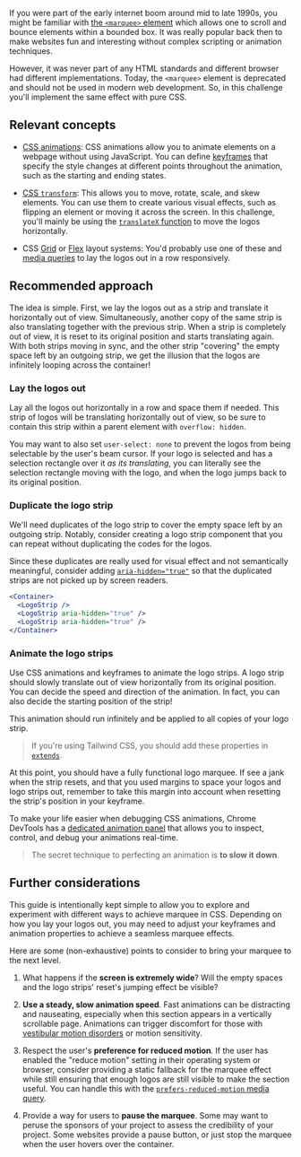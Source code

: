 If you were part of the early internet boom around mid to late 1990s, you might be familiar with [the `<marquee>` element](https://developer.mozilla.org/en-US/docs/Web/HTML/Element/marquee) which allows one to scroll and bounce elements within a bounded box. It was really popular back then to make websites fun and interesting without complex scripting or animation techniques.

However, it was never part of any HTML standards and different browser had different implementations. Today, the `<marquee>` element is deprecated and should not be used in modern web development. So, in this challenge you'll implement the same effect with pure CSS.

## Relevant concepts

- [CSS animations](https://developer.mozilla.org/en-US/docs/Web/CSS/CSS_Animations): CSS animations allow you to animate elements on a webpage without using JavaScript. You can define [keyframes](https://developer.mozilla.org/en-US/docs/Web/CSS/@keyframes) that specify the style changes at different points throughout the animation, such as the starting and ending states.

- [CSS `transform`](https://developer.mozilla.org/en-US/docs/Web/CSS/transform): This allows you to move, rotate, scale, and skew elements. You can use them to create various visual effects, such as flipping an element or moving it across the screen. In this challenge, you'll mainly be using the [`translateX` function](https://developer.mozilla.org/en-US/docs/Web/CSS/transform-function/translateX) to move the logos horizontally.

- CSS [Grid](https://css-tricks.com/snippets/css/complete-guide-grid/) or [Flex](https://css-tricks.com/snippets/css/a-guide-to-flexbox/) layout systems: You'd probably use one of these and [media queries](https://developer.mozilla.org/en-US/docs/Web/CSS/CSS_media_queries/Using_media_queries) to lay the logos out in a row responsively.

## Recommended approach

The idea is simple. First, we lay the logos out as a strip and translate it horizontally out of view. Simultaneously, another copy of the same strip is also translating together with the previous strip. When a strip is completely out of view, it is reset to its original position and starts translating again. With both strips moving in sync, and the other strip "covering" the empty space left by an outgoing strip, we get the illusion that the logos are infinitely looping across the container!

### Lay the logos out

Lay all the logos out horizontally in a row and space them if needed. This strip of logos will be translating horizontally out of view, so be sure to contain this strip within a parent element with `overflow: hidden`.

You may want to also set `user-select: none` to prevent the logos from being selectable by the user's beam cursor. If your logo is selected and has a selection rectangle over it _as its translating_, you can literally see the selection rectangle moving with the logo, and when the logo jumps back to its original position.

### Duplicate the logo strip

We'll need duplicates of the logo strip to cover the empty space left by an outgoing strip. Notably, consider creating a logo strip component that you can repeat without duplicating the codes for the logos.

Since these duplicates are really used for visual effect and not semantically meaningful, consider adding [`aria-hidden="true"`](https://developer.mozilla.org/en-US/docs/Web/Accessibility/ARIA/Attributes/aria-hidden) so that the duplicated strips are not picked up by screen readers.

```jsx
<Container>
  <LogoStrip />
  <LogoStrip aria-hidden="true" />
  <LogoStrip aria-hidden="true" />
</Container>
```

### Animate the logo strips

Use CSS animations and keyframes to animate the logo strips. A logo strip should slowly translate out of view horizontally from its original position. You can decide the speed and direction of the animation. In fact, you can also decide the starting position of the strip!

This animation should run infinitely and be applied to all copies of your logo strip.

> If you're using Tailwind CSS, you should add these properties in [`extends`](https://tailwindcss.com/docs/theme).

At this point, you should have a fully functional logo marquee. If see a jank when the strip resets, and that you used margins to space your logos and logo strips out, remember to take this margin into account when resetting the strip's position in your keyframe.

To make your life easier when debugging CSS animations, Chrome DevTools has a [dedicated animation panel](https://developer.chrome.com/docs/devtools/css/animations) that allows you to inspect, control, and debug your animations real-time.

> The secret technique to perfecting an animation is **to slow it down**.

## Further considerations

This guide is intentionally kept simple to allow you to explore and experiment with different ways to achieve marquee in CSS. Depending on how you lay your logos out, you may need to adjust your keyframes and animation properties to achieve a seamless marquee effects.

Here are some (non-exhaustive) points to consider to bring your marquee to the next level.

1. What happens if the **screen is extremely wide**? Will the empty spaces and the logo strips' reset's jumping effect be visible?

2. **Use a steady, slow animation speed**. Fast animations can be distracting and nauseating, especially when this section appears in a vertically scrollable page. Animations can trigger discomfort for those with [vestibular motion disorders](https://www.a11yproject.com/posts/understanding-vestibular-disorders/) or motion sensitivity.

3. Respect the user's **preference for reduced motion**. If the user has enabled the "reduce motion" setting in their operating system or browser, consider providing a static fallback for the marquee effect while still ensuring that enough logos are still visible to make the section useful. You can handle this with the [`prefers-reduced-motion` media query](https://developer.mozilla.org/en-US/docs/Web/CSS/@media/prefers-reduced-motion).

4. Provide a way for users to **pause the marquee**. Some may want to peruse the sponsors of your project to assess the credibility of your project. Some websites provide a pause button, or just stop the marquee when the user hovers over the container.
